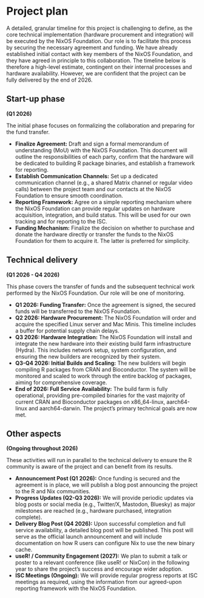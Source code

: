 # Project plan

A detailed, granular timeline for this project is challenging to define, as the core technical implementation (hardware procurement and integration) will be executed by the NixOS Foundation. 
Our role is to facilitate this process by securing the necessary agreement and funding. 
We have already established initial contact with key members of the NixOS Foundation, and they have agreed in principle to this collaboration. 
The timeline below is therefore a high-level estimate, contingent on their internal processes and hardware availability. 
However, we are confident that the project can be fully delivered by the end of 2026.

## Start-up phase
<!--
Covering the planning phase, this section should provide a relatively detailed plan of how work will start on the project. This section is important because projects need to get up and running quickly.


 - [ ] Setting up collaboration platform inc. code for contributors etc.
 - [ ] Licence decisions
 - [ ] Reporting framework
-->
**(Q1 2026)**

The initial phase focuses on formalizing the collaboration and preparing for the fund transfer.

*   **Finalize Agreement:** Draft and sign a formal memorandum of understanding (MoU) with the NixOS Foundation. 
    This document will outline the responsibilities of each party, confirm that the hardware will be dedicated to building R package binaries, and establish a framework for reporting.
*   **Establish Communication Channels:** Set up a dedicated communication channel (e.g., a shared Matrix channel or regular video calls) between the project team and our contacts at the NixOS Foundation to ensure smooth coordination.
*   **Reporting Framework:** Agree on a simple reporting mechanism where the NixOS Foundation can provide regular updates on hardware acquisition, integration, and build status. 
    This will be used for our own tracking and for reporting to the ISC.
*   **Funding Mechanism:** Finalize the decision on whether to purchase and donate the hardware directly or transfer the funds to the NixOS Foundation for them to acquire it. 
    The latter is preferred for simplicity.

## Technical delivery
<!--
Covering the actual delivery of the project this section should provide at least a high-level the implementation. 

Including target dates is really important as you need to be committed and the ISC need to have a means of tracking delivery
-->
**(Q1 2026 - Q4 2026)**

This phase covers the transfer of funds and the subsequent technical work performed by the NixOS Foundation.
Our role will be one of monitoring.

*   **Q1 2026: Funding Transfer:** Once the agreement is signed, the secured funds will be transferred to the NixOS Foundation.
*   **Q2 2026: Hardware Procurement:** The NixOS Foundation will order and acquire the specified Linux server and Mac Minis. This timeline includes a buffer for potential supply chain delays.
*   **Q3 2026: Hardware Integration:** The NixOS Foundation will install and integrate the new hardware into their existing build farm infrastructure (Hydra). 
    This includes network setup, system configuration, and ensuring the new builders are recognized by their system.
*   **Q3-Q4 2026: Initial Builds and Scaling:** The new builders will begin compiling R packages from CRAN and Bioconductor. 
    The system will be monitored and scaled to work through the entire backlog of packages, aiming for comprehensive coverage.
*   **End of 2026: Full Service Availability:** The build farm is fully operational, providing pre-compiled binaries for the vast majority of current CRAN and Bioconductor packages on x86_64-linux, aarch64-linux and aarch64-darwin. 
    The project's primary technical goals are now met.

## Other aspects
<!--
Covering non-technical activities like on-going publicity, paper preparation, discussion groups etc. that might be required to facilitate successful delivery of the project.

 - [ ] Announcement post
 - [ ] Delivery blog post
 - [ ] Twitter
 - [ ] UseR!
 - [ ] ISC meetings
-->
**(Ongoing throughout 2026)**

These activities will run in parallel to the technical delivery to ensure the R community is aware of the project and can benefit from its results.

*   **Announcement Post (Q1 2026):** Once funding is secured and the agreement is in place, we will publish a blog post announcing the project to the R and Nix communities.
*   **Progress Updates (Q2-Q3 2026):** We will provide periodic updates via blog posts or social media (e.g., Twitter/X, Mastodon, Bluesky) as major milestones are reached (e.g., hardware purchased, integration complete).
*   **Delivery Blog Post (Q4 2026):** Upon successful completion and full service availability, a detailed blog post will be published. 
    This post will serve as the official launch announcement and will include documentation on how R users can configure Nix to use the new binary cache.
*   **useR! / Community Engagement (2027):** We plan to submit a talk or poster to a relevant conference (like useR! or NixCon) in the following year to share the project's success and encourage wider adoption.
*   **ISC Meetings (Ongoing):** We will provide regular progress reports at ISC meetings as required, using the information from our agreed-upon reporting framework with the NixOS Foundation.
